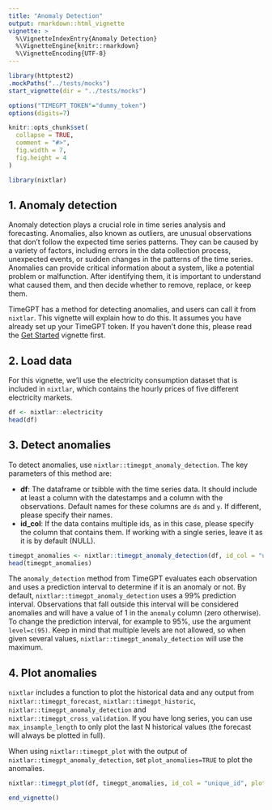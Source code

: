 ```yaml
---
title: "Anomaly Detection"
output: rmarkdown::html_vignette
vignette: >
  %\VignetteIndexEntry{Anomaly Detection}
  %\VignetteEngine{knitr::rmarkdown}
  %\VignetteEncoding{UTF-8}
---
```

```r
library(httptest2)
.mockPaths("../tests/mocks")
start_vignette(dir = "../tests/mocks")

options("TIMEGPT_TOKEN"="dummy_token")
options(digits=7)

knitr::opts_chunk$set(
  collapse = TRUE,
  comment = "#>", 
  fig.width = 7, 
  fig.height = 4
)
```

```r
library(nixtlar)
```

## 1. Anomaly detection
Anomaly detection plays a crucial role in time series analysis and forecasting. Anomalies, also known as outliers, are unusual observations that don't follow the expected time series patterns. They can be caused by a variety of factors, including errors in the data collection process, unexpected events, or sudden changes in the patterns of the time series. Anomalies can provide critical information about a system, like a potential problem or malfunction. After identifying them, it is important to understand what caused them, and then decide whether to remove, replace, or keep them.

TimeGPT has a method for detecting anomalies, and users can call it from `nixtlar`. This vignette will explain how to do this. It assumes you have already set up your TimeGPT token. If you haven't done this, please read the [Get Started](https://nixtla.github.io/nixtlar/articles/anomaly-detection.html) vignette first. 

## 2. Load data 
For this vignette, we'll use the electricity consumption dataset that is included in `nixtlar`, which contains the hourly prices of five different electricity markets. 

```r
df <- nixtlar::electricity
head(df)
```

## 3. Detect anomalies 
To detect anomalies, use `nixtlar::timegpt_anomaly_detection`. The key parameters of this method are: 

- **df**: The dataframe or tsibble with the time series data. It should include at least a column with the datestamps and a column with the observations. Default names for these columns are `ds` and `y`. If different, please specify their names. 
- **id_col**: If the data contains multiple ids, as in this case, please specify the column that contains them. If working with a single series, leave it as it is by default (NULL).    

```r
timegpt_anomalies <- nixtlar::timegpt_anomaly_detection(df, id_col = "unique_id") 
head(timegpt_anomalies)
```

The `anomaly_detection` method from TimeGPT evaluates each observation and uses a prediction interval to determine if it is an anomaly or not. By default, `nixtlar::timegpt_anomaly_detection` uses a 99% prediction interval. Observations that fall outside this interval will be considered anomalies and will have a value of 1 in the `anomaly` column (zero otherwise). To change the prediction interval, for example to 95%, use the argument `level=c(95)`. Keep in mind that multiple levels are not allowed, so when given several values, `nixtlar::timegpt_anomaly_detection` will use the maximum. 

## 4. Plot anomalies 
`nixtlar` includes a function to plot the historical data and any output from `nixtlar::timegpt_forecast`, `nixtlar::timegpt_historic`, `nixtlar::timegpt_anomaly_detection` and `nixtlar::timegpt_cross_validation`. If you have long series, you can use `max_insample_length` to only plot the last N historical values (the forecast will always be plotted in full). 

When using `nixtlar::timegpt_plot` with the output of `nixtlar::timegpt_anomaly_detection`, set `plot_anomalies=TRUE` to plot the anomalies. 

```r
nixtlar::timegpt_plot(df, timegpt_anomalies, id_col = "unique_id", plot_anomalies = TRUE)
```

```r
end_vignette()
```

